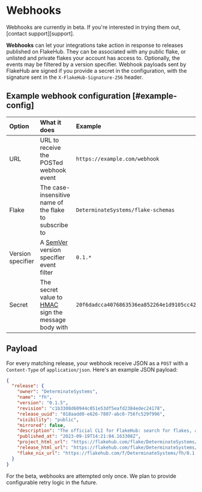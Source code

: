 # Webhooks

<Admonition kind="warning">
Webhooks are currently in beta.
If you're interested in trying them out, [contact support][support].
</Admonition>

**Webhooks** can let your integrations take action in response to releases published on FlakeHub.
They can be associated with any public flake, or unlisted and private flakes your account has access to.
Optionally, the events may be filtered by a version specifier.
Webhook payloads sent by FlakeHub are signed if you provide a secret in the configuration, with the signature sent in the `X-FlakeHub-Signature-256` header.

## Example webhook configuration [#example-config]

Option | What it does | Example
:------|:-------------|:-------
URL | URL to receive the POSTed webhook event | `https://example.com/webhook`
Flake | The case-insensitive name of the flake to subscribe to | `DeterminateSystems/flake-schemas`
Version specifier | A [SemVer] version specifier event filter | `0.1.*`
Secret | The secret value to [HMAC] sign the message body with | `20f6dadcca4076863536ea852264e1d9105cc429d01f319872225ffe65ea8a92`

## Payload

For every matching release, your webhook receive JSON as a `POST` with a `Content-Type` of `application/json`.
Here's an example JSON payload:

```json
{
  "release": {
    "owner": "DeterminateSystems",
    "name": "fh",
    "version": "0.1.5",
    "revision": "c1b3308d60944c851e53df5eafd2384edec24178",
    "release_uuid": "018aadd0-e626-7807-abc0-756fc529f996",
    "visibility": "public",
    "mirrored": false,
    "description": "The official CLI for FlakeHub: search for flakes, and add new inputs to your Nix flake.",
    "published_at": "2023-09-19T14:21:04.163308Z",
    "project_html_url": "https://flakehub.com/flake/DeterminateSystems/fh",
    "release_html_url": "https://flakehub.com/flake/DeterminateSystems/fh/0.1.5",
    "flake_nix_url": "https://flakehub.com/f/DeterminateSystems/fh/0.1.5.tar.gz"
  }
}
```

<Admonition kind="info">
For the beta, webhooks are attempted only once.
We plan to provide configurable retry logic in the future.
</Admonition>

[hmac]: https://en.wikipedia.org/wiki/HMAC
[semver]: ../concepts/semver
[support]: mailto:@support@flakehub.com
[webhooks]: https://zapier.com/blog/what-are-webhooks
